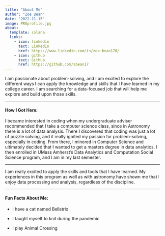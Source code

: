 ```yaml
---
title: "About Me"
author: "Zoe Bean"
date: "2022-11-15"
image: PROprofile.jpg
about:
  template: solana
  links:
    - icon: linkedin
      text: LinkedIn
      href: https://www.linkedin.com/in/zoe-bean170/
    - icon: github
      text: Github
      href: https://github.com/zbean17
---
```


I am passionate about problem-solving, and I am excited to explore the different ways I can apply the knowledge and skills that I have learned in my college career. I am searching for a data-focused job that will help me explore and build upon those skills.

------------------------------------------------------------------------

#### How I Got Here:

I became interested in coding when my undergraduate adviser recommended that I take a computer science class, since in Astronomy there is a lot of data analysis. There I discovered that coding was just a lot of puzzle solving, and it really ignited my passion for problem-solving, especially in coding. From there, I minored in Computer Science and ultimately decided that I wanted to get a masters degree in data analytics. I then enrolled in UMass Amherst's Data Analytics and Computation Social Science program, and I am in my last semester.

------------------------------------------------------------------------

I am really excited to apply the skills and tools that I have learned. My experiences in this program as well as with astronomy have shown me that I enjoy data processing and analysis, regardless of the discipline.

------------------------------------------------------------------------

#### Fun Facts About Me:

-   I have a cat named Bellatrix

-   I taught myself to knit during the pandemic

-   I play Animal Crossing
